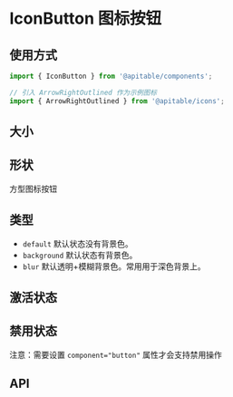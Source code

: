 
<Meta title="基础组件/Button 按钮/IconButton 图标按钮/文档" />

# IconButton 图标按钮

## 使用方式

```jsx
import { IconButton } from '@apitable/components';

// 引入 ArrowRightOutlined 作为示例图标
import { ArrowRightOutlined } from '@apitable/icons';
```

## 大小

<Canvas>
<ThemeToggle>
  <IconButton icon={ArrowRightOutlined} />
  <IconButton icon={ArrowRightOutlined} size="large" />
</ThemeToggle>
</Canvas>

## 形状

方型图标按钮

<Canvas>
<ThemeToggle>
  <IconButton
    icon={ArrowRightOutlined}
    shape="square"
    variant="background"
  />
</ThemeToggle>
</Canvas>

## 类型

+ `default` 默认状态没有背景色。
+ `background` 默认状态有背景色。
+ `blur` 默认透明+模糊背景色。常用用于深色背景上。

<Canvas>
<ThemeToggle>
  <IconButton icon={ArrowRightOutlined} />
  <IconButton
    icon={ArrowRightOutlined}
    variant="background"
  />
  <IconButton
    icon={ArrowRightOutlined}
    variant="blur"
  />
</ThemeToggle>
</Canvas>

## 激活状态

<Canvas>
<ThemeToggle>
  <IconButton
    icon={ArrowRightOutlined}
    active
  />
</ThemeToggle>
</Canvas>

## 禁用状态

注意：需要设置 `component="button"` 属性才会支持禁用操作

<Canvas>
<ThemeToggle>
  <IconButton
    icon={ArrowRightOutlined}
    component="button"
    disabled
  />
  <IconButton
    icon={ArrowRightOutlined}
    component="button"
    variant='background'
    disabled
  />
</ThemeToggle>
</Canvas>

## API

<ArgsTable of={IconButton} />

